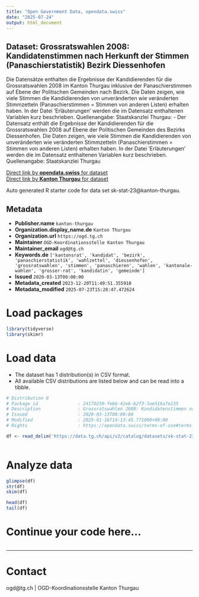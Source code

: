 ```yaml
---
title: "Open Government Data, opendata.swiss"
date: "2025-07-24"
output: html_document
---
```


## Dataset: Grossratswahlen 2008: Kandidatenstimmen nach Herkunft der Stimmen (Panaschierstatistik) Bezirk Diessenhofen

Die Datensätze enthalten die Ergebnisse der Kandidierenden für die Grossratswahlen 2008 im Kanton Thurgau inklusive der Panaschierstimmen auf Ebene der Politischen Gemeinden nach Bezirk. Die Daten zeigen, wie viele Stimmen die Kandidierenden von unveränderten wie veränderten Stimmzetteln (Panaschierstimmen = Stimmen von anderen Listen) erhalten haben. In der Datei 'Erläuterungen' werden die im Datensatz enthaltenen Variablen kurz beschrieben. Quellenangabe: Staatskanzlei Thurgau: -  Der Datensatz enthält die Ergebnisse der Kandidierenden für die Grossratswahlen 2008 auf Ebene der Politischen Gemeinden des Bezirks Diessenhofen. Die Daten zeigen, wie viele Stimmen die Kandidierenden von unveränderten wie veränderten Stimmzetteln (Panaschierstimmen = Stimmen von anderen Listen) erhalten haben. In der Datei 'Erläuterungen' werden die im Datensatz enthaltenen Variablen kurz beschrieben. Quellenangabe: Staatskanzlei Thurgau

[Direct link by **opendata.swiss** for dataset](https://opendata.swiss/de/dataset/grossratswahlen-2008-kandidatenstimmen-nach-herkunft-der-stimmen-panaschierstatistik-bezirk-die)<br>
[Direct link by **Kanton Thurgau** for dataset](https://data.tg.ch/explore/dataset/sk-stat-23/)

Auto generated R starter code for data set sk-stat-23@kanton-thurgau.

## Metadata

- **Publisher.name** `kanton-thurgau`
- **Organization.display_name.de** `Kanton Thurgau`
- **Organization.url** `https://ogd.tg.ch`
- **Maintainer** `OGD-Koordinationsstelle Kanton Thurgau`
- **Maintainer_email** `ogd@tg.ch`
- **Keywords.de** `['kantonsrat', 'kandidat', 'bezirk', 'panaschierstatistik', 'wahlzettel', 'diessenhofen', 'grossratswahlen', 'stimmen', 'panaschieren', 'wahlen', 'kantonale-wahlen', 'grosser-rat', 'kandidatin', 'gemeinde']`
- **Issued** `2020-03-13T00:00:00`
- **Metadata_created** `2023-12-20T11:49:51.355910`
- **Metadata_modified** `2025-07-23T15:28:47.472624`


# Load packages

```r

library(tidyverse)
library(skimr)

```

# Load data

-   The dataset has 1 distribution(s) in CSV format.
-   All available CSV distributions are listed below and can be read into a tibble.

```r

# Distribution 0
# Package_id               : 24170239-feb6-42eb-b2f3-3ae518a7e235
# Description              : Grossratswahlen 2008: Kandidatenstimmen nach Herkunft der Stimmen (Panaschierstatistik) Bezirk Diessenhofen (csv)
# Issued                   : 2020-03-13T00:00:00
# Modified                 : 2025-01-16T14:13:45.771000+00:00
# Rights                   : https://opendata.swiss/terms-of-use#terms_by

df <- read_delim('https://data.tg.ch/api/v2/catalog/datasets/sk-stat-23/exports/csv?use_labels=true')



```

# Analyze data

```r

glimpse(df)
str(df)
skim(df)

head(df)
tail(df)

```

# Continue your code here...

```r

```

------------------------------------------------------------------------

# Contact

ogd@tg.ch | OGD-Koordinationsstelle Kanton Thurgau
